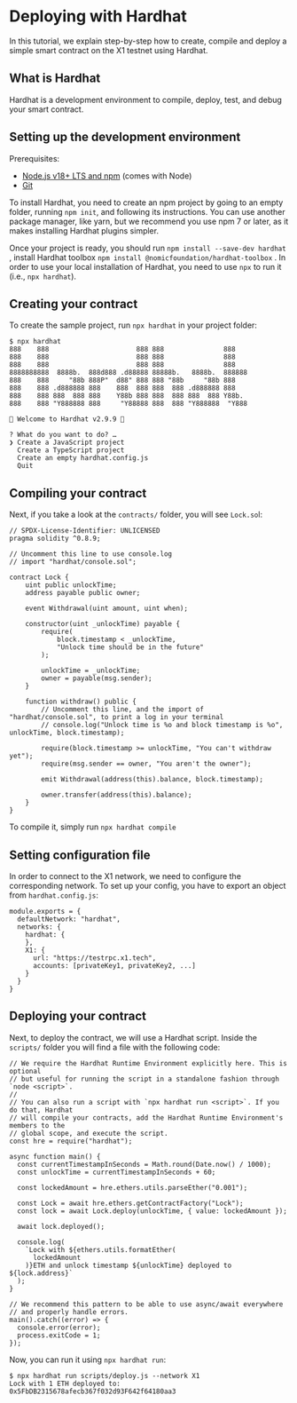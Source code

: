 # Deploying with Hardhat
In this tutorial, we explain step-by-step how to create, compile and deploy a simple smart contract on the X1 testnet using Hardhat.

## What is Hardhat
Hardhat is a development environment to compile, deploy, test, and debug your smart contract.

## Setting up the development environment
Prerequisites:
- [Node.js v18+ LTS and npm](https://nodejs.org/en "Node.js v18+ LTS and npm") (comes with Node)
- [Git](https://git-scm.com/ "Git")

To install Hardhat, you need to create an npm project by going to an empty folder, running `npm init`, and following its instructions. You can use another package manager, like yarn, but we recommend you use npm 7 or later, as it makes installing Hardhat plugins simpler. 

Once your project is ready, you should run `npm install --save-dev hardhat` , install Hardhat toolbox `npm install @nomicfoundation/hardhat-toolbox` . In order to use your local installation of Hardhat, you need to use `npx` to run it (i.e., `npx hardhat`).

## Creating your contract
To create the sample project, run `npx hardhat` in your project folder:
```
$ npx hardhat
888    888                      888 888               888
888    888                      888 888               888
888    888                      888 888               888
8888888888  8888b.  888d888 .d88888 88888b.   8888b.  888888
888    888     "88b 888P"  d88" 888 888 "88b     "88b 888
888    888 .d888888 888    888  888 888  888 .d888888 888
888    888 888  888 888    Y88b 888 888  888 888  888 Y88b.
888    888 "Y888888 888     "Y88888 888  888 "Y888888  "Y888

👷 Welcome to Hardhat v2.9.9 👷

? What do you want to do? …
❯ Create a JavaScript project
  Create a TypeScript project
  Create an empty hardhat.config.js
  Quit
```
## Compiling your contract
Next, if you take a look at the `contracts/` folder, you will see `Lock.so`l:
```
// SPDX-License-Identifier: UNLICENSED
pragma solidity ^0.8.9;

// Uncomment this line to use console.log
// import "hardhat/console.sol";

contract Lock {
    uint public unlockTime;
    address payable public owner;

    event Withdrawal(uint amount, uint when);

    constructor(uint _unlockTime) payable {
        require(
            block.timestamp < _unlockTime,
            "Unlock time should be in the future"
        );

        unlockTime = _unlockTime;
        owner = payable(msg.sender);
    }

    function withdraw() public {
        // Uncomment this line, and the import of "hardhat/console.sol", to print a log in your terminal
        // console.log("Unlock time is %o and block timestamp is %o", unlockTime, block.timestamp);

        require(block.timestamp >= unlockTime, "You can't withdraw yet");
        require(msg.sender == owner, "You aren't the owner");

        emit Withdrawal(address(this).balance, block.timestamp);

        owner.transfer(address(this).balance);
    }
}
```
To compile it, simply run `npx hardhat compile`

## Setting configuration file
In order to connect to the X1 network, we need to configure the corresponding network.
To set up your config, you have to export an object from `hardhat.config.js`:
```
module.exports = {
  defaultNetwork: "hardhat",
  networks: {
    hardhat: {
    },
    X1: {
      url: "https://testrpc.x1.tech",
      accounts: [privateKey1, privateKey2, ...]
    }
  }
}
```
## Deploying your contract
Next, to deploy the contract, we will use a Hardhat script. Inside the `scripts/` folder you will find a file with the following code:
```
// We require the Hardhat Runtime Environment explicitly here. This is optional
// but useful for running the script in a standalone fashion through `node <script>`.
//
// You can also run a script with `npx hardhat run <script>`. If you do that, Hardhat
// will compile your contracts, add the Hardhat Runtime Environment's members to the
// global scope, and execute the script.
const hre = require("hardhat");

async function main() {
  const currentTimestampInSeconds = Math.round(Date.now() / 1000);
  const unlockTime = currentTimestampInSeconds + 60;

  const lockedAmount = hre.ethers.utils.parseEther("0.001");

  const Lock = await hre.ethers.getContractFactory("Lock");
  const lock = await Lock.deploy(unlockTime, { value: lockedAmount });

  await lock.deployed();

  console.log(
    `Lock with ${ethers.utils.formatEther(
      lockedAmount
    )}ETH and unlock timestamp ${unlockTime} deployed to ${lock.address}`
  );
}

// We recommend this pattern to be able to use async/await everywhere
// and properly handle errors.
main().catch((error) => {
  console.error(error);
  process.exitCode = 1;
});
```
Now, you can run it using `npx hardhat run`:
```
$ npx hardhat run scripts/deploy.js --network X1
Lock with 1 ETH deployed to: 0x5FbDB2315678afecb367f032d93F642f64180aa3
```